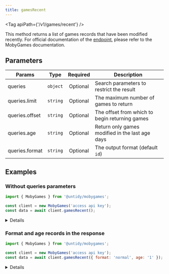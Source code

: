 ```yaml
---
title: gamesRecent
---
```



<Tag apiPath={'/v1/games/recent'} />

This method returns a list of games records that have been modified recently. For official documentation of the
[endpoint](https://www.mobygames.com/info/api/#gamesrecent), please refer to the MobyGames
documentation.

## Parameters

| Params         | Type     | Required | Description                                     |
| -------------- | -------- | :------: | ----------------------------------------------- |
| queries        | `object` | Optional | Search parameters to restrict the result        |
| queries.limit  | `string` | Optional | The maximum number of games to return           |
| queries.offset | `string` | Optional | The offset from which to begin returning games  |
| queries.age    | `string` | Optional | Return only games modified in the last age days |
| queries.format | `string` | Optional | The output format (default `id`)                |

## Examples

### Without queries parameters

```js {4}
import { MobyGames } from '@untidy/mobygames';

const client = new MobyGames('access api key');
const data = await client.gamesRecent();
```

<Details>

```js
{
  games: [99383, 91091, 106394, 50990, 106393];
}
```

</Details>

### Format and age records in the response

```js {4}
import { MobyGames } from '@untidy/mobygames';

const client = new MobyGames('access api key');
const data = await client.gamesRecent({ format: 'normal', age: '1' });
```

<Details>

```js
{
  games: [
    {
      alternate_titles: [],
      description:
        "<p><em>Russian Roulette</em> is a game of chance. The player presses 1 to spin the chamber of a six shooter and fire a shot. The player wins if he's not dead after 10 shots.</p>",
      game_id: 106402,
      genres: [
        { genre_category: 'Basic Genres', genre_category_id: 1, genre_id: 28, genre_name: 'Gambling' },
        { genre_category: 'Perspective', genre_category_id: 2, genre_id: 130, genre_name: 'Text-based / Spreadsheet' },
        { genre_category: 'Pacing', genre_category_id: 9, genre_id: 106, genre_name: 'Turn-based' },
        { genre_category: 'Interface/Control', genre_category_id: 7, genre_id: 171, genre_name: 'Text parser' },
      ],
      moby_score: null,
      moby_url: 'https://www.mobygames.com/game/106402/russian-roulette/',
      num_votes: 1,
      official_url: null,
      platforms: [
        { first_release_date: '1973', platform_id: 208, platform_name: 'Mainframe' },
        { first_release_date: '1979-01', platform_id: 216, platform_name: 'COSMAC' },
      ],
      sample_cover: null,
      sample_screenshots: [],
      title: 'Russian Roulette',
    },
    // ...
  ],
};
```

</Details>
